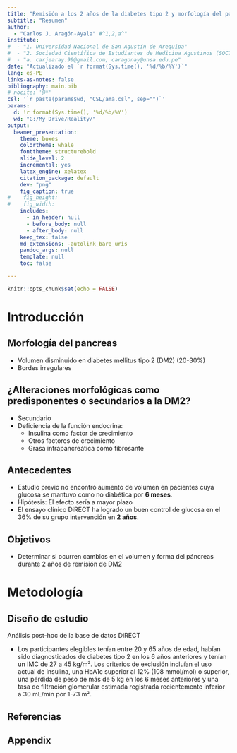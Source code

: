 ```yaml
---
title: "Remisión a los 2 años de la diabetes tipo 2 y morfología del páncreas: un análisis post-hoc del ensayo abierto y aleatorizado por conglomerados DiRECT [@al-mrabeh20202year]"
subtitle: "Resumen" 
author: 
  - "Carlos J. Aragón-Ayala" #^1,2,a^"
institute:
#  - "1. Universidad Nacional de San Agustín de Arequipa"
#  - "2. Sociedad Científica de Estudiantes de Medicina Agustinos (SOCIEMA)"
#  - "a. carjearay.99@gmail.com; caragonay@unsa.edu.pe"
date: "Actualizado el `r format(Sys.time(), '%d/%b/%Y')`"
lang: es-PE
links-as-notes: false
bibliography: main.bib
# nocite: '@*'
csl: '`r paste(params$wd, "CSL/ama.csl", sep="")`'
params:
  d: !r format(Sys.time(), '%d/%b/%Y')
  wd: "G:/My Drive/Reality/"
output:
  beamer_presentation:
    theme: boxes
    colortheme: whale
    fonttheme: structurebold
    slide_level: 2
    incremental: yes
    latex_engine: xelatex
    citation_package: default
    dev: "png"
    fig_caption: true
#    fig_height: 
#    fig_width: 
    includes: 
      - in_header: null
      - before_body: null
      - after_body: null
    keep_tex: false
    md_extensions: -autolink_bare_uris
    pandoc_args: null
    template: null
    toc: false

---
```

```r
knitr::opts_chunk$set(echo = FALSE)
```

# Introducción

## Morfología del pancreas

- Volumen disminuido en diabetes mellitus tipo 2 (DM2) (20-30%)
- Bordes irregulares

## ¿Alteraciones morfológicas como predisponentes o secundarios a la DM2?

- Secundario
- Deficiencia de la función endocrina:
  - Insulina como factor de crecimiento
  - Otros factores de crecimiento
  - Grasa intrapancreática como fibrosante
  
## Antecedentes

- Estudio previo no encontró aumento de volumen en pacientes cuya glucosa se mantuvo como no diabética por **6 meses**.
- Hipótesis: El efecto sería a mayor plazo
- El ensayo clínico DiRECT ha logrado un buen control de glucosa en el 36% de su grupo intervención en **2 años**.

## Objetivos

- Determinar si ocurren cambios en el volumen y forma del páncreas durante 2 años de remisión de DM2

# Metodología

## Diseño de estudio

Análisis post-hoc de la base de datos DiRECT

- Los participantes elegibles tenían entre 20 y 65 años de edad, habían sido diagnosticados de diabetes tipo 2 en los 6 años anteriores y tenían un IMC de 27 a 45 kg/m². Los criterios de exclusión incluían el uso actual de insulina, una HbA1c superior al 12% (108 mmol/mol) o superior, una pérdida de peso de más de 5 kg en los 6 meses anteriores y una tasa de filtración glomerular estimada registrada recientemente inferior a 30 mL/min por 1-73 m².

## Referencias {.allowframebreaks}

<div id="refs"></div>

## Appendix
